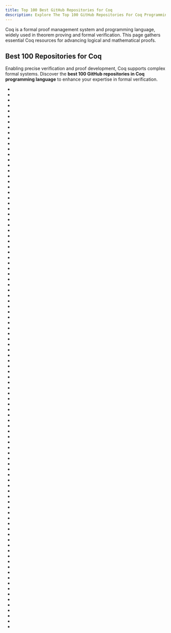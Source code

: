 ```yaml
---
title: Top 100 Best GitHub Repositories for Coq
description: Explore The Top 100 GitHub Repositories For Coq Programming Languages Listed Ranked By Most Stargazers And Forks By GitHub Community.
---
```


Coq is a formal proof management system and programming language, widely used in theorem proving and formal verification. This page gathers essential Coq resources for advancing logical and mathematical proofs.

## Best 100 Repositories for Coq

Enabling precise verification and proof development, Coq supports complex formal systems. Discover the **best 100 GitHub repositories in Coq programming language** to enhance your expertise in formal verification.

- <Badge owner="AbsInt" repoName="CompCert" stars="https://img.shields.io/github/stars/AbsInt/CompCert?style=flat&logoSize=auto" forks="https://img.shields.io/github/forks/AbsInt/CompCert?style=flat&logoSize=auto"/>
- <Badge owner="gustavo-depaula" repoName="stalin-sort" stars="https://img.shields.io/github/stars/gustavo-depaula/stalin-sort?style=flat&logoSize=auto" forks="https://img.shields.io/github/forks/gustavo-depaula/stalin-sort?style=flat&logoSize=auto"/>
- <Badge owner="HoTT" repoName="Coq-HoTT" stars="https://img.shields.io/github/stars/HoTT/Coq-HoTT?style=flat&logoSize=auto" forks="https://img.shields.io/github/forks/HoTT/Coq-HoTT?style=flat&logoSize=auto"/>
- <Badge owner="UniMath" repoName="UniMath" stars="https://img.shields.io/github/stars/UniMath/UniMath?style=flat&logoSize=auto" forks="https://img.shields.io/github/forks/UniMath/UniMath?style=flat&logoSize=auto"/>
- <Badge owner="magmide" repoName="magmide" stars="https://img.shields.io/github/stars/magmide/magmide?style=flat&logoSize=auto" forks="https://img.shields.io/github/forks/magmide/magmide?style=flat&logoSize=auto"/>
- <Badge owner="jwiegley" repoName="category-theory" stars="https://img.shields.io/github/stars/jwiegley/category-theory?style=flat&logoSize=auto" forks="https://img.shields.io/github/forks/jwiegley/category-theory?style=flat&logoSize=auto"/>
- <Badge owner="mit-plv" repoName="fiat-crypto" stars="https://img.shields.io/github/stars/mit-plv/fiat-crypto?style=flat&logoSize=auto" forks="https://img.shields.io/github/forks/mit-plv/fiat-crypto?style=flat&logoSize=auto"/>
- <Badge owner="achlipala" repoName="frap" stars="https://img.shields.io/github/stars/achlipala/frap?style=flat&logoSize=auto" forks="https://img.shields.io/github/forks/achlipala/frap?style=flat&logoSize=auto"/>
- <Badge owner="uwplse" repoName="verdi" stars="https://img.shields.io/github/stars/uwplse/verdi?style=flat&logoSize=auto" forks="https://img.shields.io/github/forks/uwplse/verdi?style=flat&logoSize=auto"/>
- <Badge owner="math-comp" repoName="math-comp" stars="https://img.shields.io/github/stars/math-comp/math-comp?style=flat&logoSize=auto" forks="https://img.shields.io/github/forks/math-comp/math-comp?style=flat&logoSize=auto"/>
- <Badge owner="coq-community" repoName="coq-tricks" stars="https://img.shields.io/github/stars/coq-community/coq-tricks?style=flat&logoSize=auto" forks="https://img.shields.io/github/forks/coq-community/coq-tricks?style=flat&logoSize=auto"/>
- <Badge owner="riscv" repoName="sail-riscv" stars="https://img.shields.io/github/stars/riscv/sail-riscv?style=flat&logoSize=auto" forks="https://img.shields.io/github/forks/riscv/sail-riscv?style=flat&logoSize=auto"/>
- <Badge owner="PrincetonUniversity" repoName="VST" stars="https://img.shields.io/github/stars/PrincetonUniversity/VST?style=flat&logoSize=auto" forks="https://img.shields.io/github/forks/PrincetonUniversity/VST?style=flat&logoSize=auto"/>
- <Badge owner="formal-land" repoName="coq-of-rust" stars="https://img.shields.io/github/stars/formal-land/coq-of-rust?style=flat&logoSize=auto" forks="https://img.shields.io/github/forks/formal-land/coq-of-rust?style=flat&logoSize=auto"/>
- <Badge owner="princeton-vl" repoName="CoqGym" stars="https://img.shields.io/github/stars/princeton-vl/CoqGym?style=flat&logoSize=auto" forks="https://img.shields.io/github/forks/princeton-vl/CoqGym?style=flat&logoSize=auto"/>
- <Badge owner="MetaCoq" repoName="metacoq" stars="https://img.shields.io/github/stars/MetaCoq/metacoq?style=flat&logoSize=auto" forks="https://img.shields.io/github/forks/MetaCoq/metacoq?style=flat&logoSize=auto"/>
- <Badge owner="mit-plv" repoName="bedrock2" stars="https://img.shields.io/github/stars/mit-plv/bedrock2?style=flat&logoSize=auto" forks="https://img.shields.io/github/forks/mit-plv/bedrock2?style=flat&logoSize=auto"/>
- <Badge owner="stepchowfun" repoName="proofs" stars="https://img.shields.io/github/stars/stepchowfun/proofs?style=flat&logoSize=auto" forks="https://img.shields.io/github/forks/stepchowfun/proofs?style=flat&logoSize=auto"/>
- <Badge owner="antalsz" repoName="hs-to-coq" stars="https://img.shields.io/github/stars/antalsz/hs-to-coq?style=flat&logoSize=auto" forks="https://img.shields.io/github/forks/antalsz/hs-to-coq?style=flat&logoSize=auto"/>
- <Badge owner="jasmin-lang" repoName="jasmin" stars="https://img.shields.io/github/stars/jasmin-lang/jasmin?style=flat&logoSize=auto" forks="https://img.shields.io/github/forks/jasmin-lang/jasmin?style=flat&logoSize=auto"/>
- <Badge owner="QuickChick" repoName="QuickChick" stars="https://img.shields.io/github/stars/QuickChick/QuickChick?style=flat&logoSize=auto" forks="https://img.shields.io/github/forks/QuickChick/QuickChick?style=flat&logoSize=auto"/>
- <Badge owner="hacspec" repoName="hacspec" stars="https://img.shields.io/github/stars/hacspec/hacspec?style=flat&logoSize=auto" forks="https://img.shields.io/github/forks/hacspec/hacspec?style=flat&logoSize=auto"/>
- <Badge owner="UniMath" repoName="Foundations" stars="https://img.shields.io/github/stars/UniMath/Foundations?style=flat&logoSize=auto" forks="https://img.shields.io/github/forks/UniMath/Foundations?style=flat&logoSize=auto"/>
- <Badge owner="mit-pdos" repoName="fscq" stars="https://img.shields.io/github/stars/mit-pdos/fscq?style=flat&logoSize=auto" forks="https://img.shields.io/github/forks/mit-pdos/fscq?style=flat&logoSize=auto"/>
- <Badge owner="mattam82" repoName="Coq-Equations" stars="https://img.shields.io/github/stars/mattam82/Coq-Equations?style=flat&logoSize=auto" forks="https://img.shields.io/github/forks/mattam82/Coq-Equations?style=flat&logoSize=auto"/>
- <Badge owner="lulinchen" repoName="cnn_open" stars="https://img.shields.io/github/stars/lulinchen/cnn_open?style=flat&logoSize=auto" forks="https://img.shields.io/github/forks/lulinchen/cnn_open?style=flat&logoSize=auto"/>
- <Badge owner="math-comp" repoName="analysis" stars="https://img.shields.io/github/stars/math-comp/analysis?style=flat&logoSize=auto" forks="https://img.shields.io/github/forks/math-comp/analysis?style=flat&logoSize=auto"/>
- <Badge owner="DeepSpec" repoName="InteractionTrees" stars="https://img.shields.io/github/stars/DeepSpec/InteractionTrees?style=flat&logoSize=auto" forks="https://img.shields.io/github/forks/DeepSpec/InteractionTrees?style=flat&logoSize=auto"/>
- <Badge owner="sifive" repoName="Kami" stars="https://img.shields.io/github/stars/sifive/Kami?style=flat&logoSize=auto" forks="https://img.shields.io/github/forks/sifive/Kami?style=flat&logoSize=auto"/>
- <Badge owner="jscert" repoName="jscert" stars="https://img.shields.io/github/stars/jscert/jscert?style=flat&logoSize=auto" forks="https://img.shields.io/github/forks/jscert/jscert?style=flat&logoSize=auto"/>
- <Badge owner="GeoCoq" repoName="GeoCoq" stars="https://img.shields.io/github/stars/GeoCoq/GeoCoq?style=flat&logoSize=auto" forks="https://img.shields.io/github/forks/GeoCoq/GeoCoq?style=flat&logoSize=auto"/>
- <Badge owner="uwplse" repoName="verdi-raft" stars="https://img.shields.io/github/stars/uwplse/verdi-raft?style=flat&logoSize=auto" forks="https://img.shields.io/github/forks/uwplse/verdi-raft?style=flat&logoSize=auto"/>
- <Badge owner="clarus" repoName="coq-chick-blog" stars="https://img.shields.io/github/stars/clarus/coq-chick-blog?style=flat&logoSize=auto" forks="https://img.shields.io/github/forks/clarus/coq-chick-blog?style=flat&logoSize=auto"/>
- <Badge owner="jwiegley" repoName="coq-haskell" stars="https://img.shields.io/github/stars/jwiegley/coq-haskell?style=flat&logoSize=auto" forks="https://img.shields.io/github/forks/jwiegley/coq-haskell?style=flat&logoSize=auto"/>
- <Badge owner="coq-community" repoName="fourcolor" stars="https://img.shields.io/github/stars/coq-community/fourcolor?style=flat&logoSize=auto" forks="https://img.shields.io/github/forks/coq-community/fourcolor?style=flat&logoSize=auto"/>
- <Badge owner="coq-community" repoName="math-classes" stars="https://img.shields.io/github/stars/coq-community/math-classes?style=flat&logoSize=auto" forks="https://img.shields.io/github/forks/coq-community/math-classes?style=flat&logoSize=auto"/>
- <Badge owner="ilyasergey" repoName="pnp" stars="https://img.shields.io/github/stars/ilyasergey/pnp?style=flat&logoSize=auto" forks="https://img.shields.io/github/forks/ilyasergey/pnp?style=flat&logoSize=auto"/>
- <Badge owner="accordproject" repoName="ergo" stars="https://img.shields.io/github/stars/accordproject/ergo?style=flat&logoSize=auto" forks="https://img.shields.io/github/forks/accordproject/ergo?style=flat&logoSize=auto"/>
- <Badge owner="mit-pdos" repoName="perennial" stars="https://img.shields.io/github/stars/mit-pdos/perennial?style=flat&logoSize=auto" forks="https://img.shields.io/github/forks/mit-pdos/perennial?style=flat&logoSize=auto"/>
- <Badge owner="ccz181078" repoName="Coq-BB5" stars="https://img.shields.io/github/stars/ccz181078/Coq-BB5?style=flat&logoSize=auto" forks="https://img.shields.io/github/forks/ccz181078/Coq-BB5?style=flat&logoSize=auto"/>
- <Badge owner="mit-plv" repoName="fiat" stars="https://img.shields.io/github/stars/mit-plv/fiat?style=flat&logoSize=auto" forks="https://img.shields.io/github/forks/mit-plv/fiat?style=flat&logoSize=auto"/>
- <Badge owner="discus-lang" repoName="iron" stars="https://img.shields.io/github/stars/discus-lang/iron?style=flat&logoSize=auto" forks="https://img.shields.io/github/forks/discus-lang/iron?style=flat&logoSize=auto"/>
- <Badge owner="mit-plv" repoName="kami" stars="https://img.shields.io/github/stars/mit-plv/kami?style=flat&logoSize=auto" forks="https://img.shields.io/github/forks/mit-plv/kami?style=flat&logoSize=auto"/>
- <Badge owner="Lysxia" repoName="advent-of-coq-2018" stars="https://img.shields.io/github/stars/Lysxia/advent-of-coq-2018?style=flat&logoSize=auto" forks="https://img.shields.io/github/forks/Lysxia/advent-of-coq-2018?style=flat&logoSize=auto"/>
- <Badge owner="LPCIC" repoName="coq-elpi" stars="https://img.shields.io/github/stars/LPCIC/coq-elpi?style=flat&logoSize=auto" forks="https://img.shields.io/github/forks/LPCIC/coq-elpi?style=flat&logoSize=auto"/>
- <Badge owner="mit-plv" repoName="koika" stars="https://img.shields.io/github/stars/mit-plv/koika?style=flat&logoSize=auto" forks="https://img.shields.io/github/forks/mit-plv/koika?style=flat&logoSize=auto"/>
- <Badge owner="CertiCoq" repoName="certicoq" stars="https://img.shields.io/github/stars/CertiCoq/certicoq?style=flat&logoSize=auto" forks="https://img.shields.io/github/forks/CertiCoq/certicoq?style=flat&logoSize=auto"/>
- <Badge owner="ejgallego" repoName="coq-serapi" stars="https://img.shields.io/github/stars/ejgallego/coq-serapi?style=flat&logoSize=auto" forks="https://img.shields.io/github/forks/ejgallego/coq-serapi?style=flat&logoSize=auto"/>
- <Badge owner="coq-community" repoName="coq-ext-lib" stars="https://img.shields.io/github/stars/coq-community/coq-ext-lib?style=flat&logoSize=auto" forks="https://img.shields.io/github/forks/coq-community/coq-ext-lib?style=flat&logoSize=auto"/>
- <Badge owner="project-oak" repoName="silveroak" stars="https://img.shields.io/github/stars/project-oak/silveroak?style=flat&logoSize=auto" forks="https://img.shields.io/github/forks/project-oak/silveroak?style=flat&logoSize=auto"/>
- <Badge owner="verse-lab" repoName="ceramist" stars="https://img.shields.io/github/stars/verse-lab/ceramist?style=flat&logoSize=auto" forks="https://img.shields.io/github/forks/verse-lab/ceramist?style=flat&logoSize=auto"/>
- <Badge owner="AU-COBRA" repoName="ConCert" stars="https://img.shields.io/github/stars/AU-COBRA/ConCert?style=flat&logoSize=auto" forks="https://img.shields.io/github/forks/AU-COBRA/ConCert?style=flat&logoSize=auto"/>
- <Badge owner="UniMath" repoName="TypeTheory" stars="https://img.shields.io/github/stars/UniMath/TypeTheory?style=flat&logoSize=auto" forks="https://img.shields.io/github/forks/UniMath/TypeTheory?style=flat&logoSize=auto"/>
- <Badge owner="verse-lab" repoName="toychain" stars="https://img.shields.io/github/stars/verse-lab/toychain?style=flat&logoSize=auto" forks="https://img.shields.io/github/forks/verse-lab/toychain?style=flat&logoSize=auto"/>
- <Badge owner="coq-community" repoName="coq-art" stars="https://img.shields.io/github/stars/coq-community/coq-art?style=flat&logoSize=auto" forks="https://img.shields.io/github/forks/coq-community/coq-art?style=flat&logoSize=auto"/>
- <Badge owner="mit-plv" repoName="riscv-coq" stars="https://img.shields.io/github/stars/mit-plv/riscv-coq?style=flat&logoSize=auto" forks="https://img.shields.io/github/forks/mit-plv/riscv-coq?style=flat&logoSize=auto"/>
- <Badge owner="PrimeMHD" repoName="FPGA_ThreeLevelStorage" stars="https://img.shields.io/github/stars/PrimeMHD/FPGA_ThreeLevelStorage?style=flat&logoSize=auto" forks="https://img.shields.io/github/forks/PrimeMHD/FPGA_ThreeLevelStorage?style=flat&logoSize=auto"/>
- <Badge owner="uds-psl" repoName="coq-library-undecidability" stars="https://img.shields.io/github/stars/uds-psl/coq-library-undecidability?style=flat&logoSize=auto" forks="https://img.shields.io/github/forks/uds-psl/coq-library-undecidability?style=flat&logoSize=auto"/>
- <Badge owner="coq-community" repoName="corn" stars="https://img.shields.io/github/stars/coq-community/corn?style=flat&logoSize=auto" forks="https://img.shields.io/github/forks/coq-community/corn?style=flat&logoSize=auto"/>
- <Badge owner="Ptival" repoName="PeaCoq" stars="https://img.shields.io/github/stars/Ptival/PeaCoq?style=flat&logoSize=auto" forks="https://img.shields.io/github/forks/Ptival/PeaCoq?style=flat&logoSize=auto"/>
- <Badge owner="jonleivent" repoName="mindless-coding" stars="https://img.shields.io/github/stars/jonleivent/mindless-coding?style=flat&logoSize=auto" forks="https://img.shields.io/github/forks/jonleivent/mindless-coding?style=flat&logoSize=auto"/>
- <Badge owner="jwiegley" repoName="coq-pipes" stars="https://img.shields.io/github/stars/jwiegley/coq-pipes?style=flat&logoSize=auto" forks="https://img.shields.io/github/forks/jwiegley/coq-pipes?style=flat&logoSize=auto"/>
- <Badge owner="sec-bit" repoName="tokenlibs-with-proofs" stars="https://img.shields.io/github/stars/sec-bit/tokenlibs-with-proofs?style=flat&logoSize=auto" forks="https://img.shields.io/github/forks/sec-bit/tokenlibs-with-proofs?style=flat&logoSize=auto"/>
- <Badge owner="DistributedComponents" repoName="disel" stars="https://img.shields.io/github/stars/DistributedComponents/disel?style=flat&logoSize=auto" forks="https://img.shields.io/github/forks/DistributedComponents/disel?style=flat&logoSize=auto"/>
- <Badge owner="WasmCert" repoName="WasmCert-Coq" stars="https://img.shields.io/github/stars/WasmCert/WasmCert-Coq?style=flat&logoSize=auto" forks="https://img.shields.io/github/forks/WasmCert/WasmCert-Coq?style=flat&logoSize=auto"/>
- <Badge owner="amintimany" repoName="Categories" stars="https://img.shields.io/github/stars/amintimany/Categories?style=flat&logoSize=auto" forks="https://img.shields.io/github/forks/amintimany/Categories?style=flat&logoSize=auto"/>
- <Badge owner="clarus" repoName="falso" stars="https://img.shields.io/github/stars/clarus/falso?style=flat&logoSize=auto" forks="https://img.shields.io/github/forks/clarus/falso?style=flat&logoSize=auto"/>
- <Badge owner="inQWIRE" repoName="QWIRE" stars="https://img.shields.io/github/stars/inQWIRE/QWIRE?style=flat&logoSize=auto" forks="https://img.shields.io/github/forks/inQWIRE/QWIRE?style=flat&logoSize=auto"/>
- <Badge owner="TheoWinterhalter" repoName="formal-type-theory" stars="https://img.shields.io/github/stars/TheoWinterhalter/formal-type-theory?style=flat&logoSize=auto" forks="https://img.shields.io/github/forks/TheoWinterhalter/formal-type-theory?style=flat&logoSize=auto"/>
- <Badge owner="robbertkrebbers" repoName="ch2o" stars="https://img.shields.io/github/stars/robbertkrebbers/ch2o?style=flat&logoSize=auto" forks="https://img.shields.io/github/forks/robbertkrebbers/ch2o?style=flat&logoSize=auto"/>
- <Badge owner="ymherklotz" repoName="vericert" stars="https://img.shields.io/github/stars/ymherklotz/vericert?style=flat&logoSize=auto" forks="https://img.shields.io/github/forks/ymherklotz/vericert?style=flat&logoSize=auto"/>
- <Badge owner="TiarkRompf" repoName="collapsing-towers" stars="https://img.shields.io/github/stars/TiarkRompf/collapsing-towers?style=flat&logoSize=auto" forks="https://img.shields.io/github/forks/TiarkRompf/collapsing-towers?style=flat&logoSize=auto"/>
- <Badge owner="coq-community" repoName="coq-dpdgraph" stars="https://img.shields.io/github/stars/coq-community/coq-dpdgraph?style=flat&logoSize=auto" forks="https://img.shields.io/github/forks/coq-community/coq-dpdgraph?style=flat&logoSize=auto"/>
- <Badge owner="DeepSpec" repoName="dsss17" stars="https://img.shields.io/github/stars/DeepSpec/dsss17?style=flat&logoSize=auto" forks="https://img.shields.io/github/forks/DeepSpec/dsss17?style=flat&logoSize=auto"/>
- <Badge owner="coq-concurrency" repoName="pluto" stars="https://img.shields.io/github/stars/coq-concurrency/pluto?style=flat&logoSize=auto" forks="https://img.shields.io/github/forks/coq-concurrency/pluto?style=flat&logoSize=auto"/>
- <Badge owner="TiarkRompf" repoName="minidot" stars="https://img.shields.io/github/stars/TiarkRompf/minidot?style=flat&logoSize=auto" forks="https://img.shields.io/github/forks/TiarkRompf/minidot?style=flat&logoSize=auto"/>
- <Badge owner="uds-psl" repoName="MPCTT" stars="https://img.shields.io/github/stars/uds-psl/MPCTT?style=flat&logoSize=auto" forks="https://img.shields.io/github/forks/uds-psl/MPCTT?style=flat&logoSize=auto"/>
- <Badge owner="inQWIRE" repoName="SQIR" stars="https://img.shields.io/github/stars/inQWIRE/SQIR?style=flat&logoSize=auto" forks="https://img.shields.io/github/forks/inQWIRE/SQIR?style=flat&logoSize=auto"/>
- <Badge owner="pi8027" repoName="lambda-calculus" stars="https://img.shields.io/github/stars/pi8027/lambda-calculus?style=flat&logoSize=auto" forks="https://img.shields.io/github/forks/pi8027/lambda-calculus?style=flat&logoSize=auto"/>
- <Badge owner="plclub" repoName="hs-to-coq" stars="https://img.shields.io/github/stars/plclub/hs-to-coq?style=flat&logoSize=auto" forks="https://img.shields.io/github/forks/plclub/hs-to-coq?style=flat&logoSize=auto"/>
- <Badge owner="UniMath" repoName="Schools" stars="https://img.shields.io/github/stars/UniMath/Schools?style=flat&logoSize=auto" forks="https://img.shields.io/github/forks/UniMath/Schools?style=flat&logoSize=auto"/>
- <Badge owner="gtjennings1" repoName="UPDuino_v2_0" stars="https://img.shields.io/github/stars/gtjennings1/UPDuino_v2_0?style=flat&logoSize=auto" forks="https://img.shields.io/github/forks/gtjennings1/UPDuino_v2_0?style=flat&logoSize=auto"/>
- <Badge owner="plclub" repoName="metalib" stars="https://img.shields.io/github/stars/plclub/metalib?style=flat&logoSize=auto" forks="https://img.shields.io/github/forks/plclub/metalib?style=flat&logoSize=auto"/>
- <Badge owner="sfja" repoName="sfja" stars="https://img.shields.io/github/stars/sfja/sfja?style=flat&logoSize=auto" forks="https://img.shields.io/github/forks/sfja/sfja?style=flat&logoSize=auto"/>
- <Badge owner="ml4tp" repoName="gamepad" stars="https://img.shields.io/github/stars/ml4tp/gamepad?style=flat&logoSize=auto" forks="https://img.shields.io/github/forks/ml4tp/gamepad?style=flat&logoSize=auto"/>
- <Badge owner="bedrocksystems" repoName="BRiCk" stars="https://img.shields.io/github/stars/bedrocksystems/BRiCk?style=flat&logoSize=auto" forks="https://img.shields.io/github/forks/bedrocksystems/BRiCk?style=flat&logoSize=auto"/>
- <Badge owner="imdea-software" repoName="htt" stars="https://img.shields.io/github/stars/imdea-software/htt?style=flat&logoSize=auto" forks="https://img.shields.io/github/forks/imdea-software/htt?style=flat&logoSize=auto"/>
- <Badge owner="affeldt-aist" repoName="monae" stars="https://img.shields.io/github/stars/affeldt-aist/monae?style=flat&logoSize=auto" forks="https://img.shields.io/github/forks/affeldt-aist/monae?style=flat&logoSize=auto"/>
- <Badge owner="coq-community" repoName="hydra-battles" stars="https://img.shields.io/github/stars/coq-community/hydra-battles?style=flat&logoSize=auto" forks="https://img.shields.io/github/forks/coq-community/hydra-battles?style=flat&logoSize=auto"/>
- <Badge owner="coq-community" repoName="coqeal" stars="https://img.shields.io/github/stars/coq-community/coqeal?style=flat&logoSize=auto" forks="https://img.shields.io/github/forks/coq-community/coqeal?style=flat&logoSize=auto"/>
- <Badge owner="IBM" repoName="FormalML" stars="https://img.shields.io/github/stars/IBM/FormalML?style=flat&logoSize=auto" forks="https://img.shields.io/github/forks/IBM/FormalML?style=flat&logoSize=auto"/>
- <Badge owner="coq-contribs" repoName="coq-in-coq" stars="https://img.shields.io/github/stars/coq-contribs/coq-in-coq?style=flat&logoSize=auto" forks="https://img.shields.io/github/forks/coq-contribs/coq-in-coq?style=flat&logoSize=auto"/>
- <Badge owner="sweirich" repoName="corespec" stars="https://img.shields.io/github/stars/sweirich/corespec?style=flat&logoSize=auto" forks="https://img.shields.io/github/forks/sweirich/corespec?style=flat&logoSize=auto"/>
- <Badge owner="coq-io" repoName="io" stars="https://img.shields.io/github/stars/coq-io/io?style=flat&logoSize=auto" forks="https://img.shields.io/github/forks/coq-io/io?style=flat&logoSize=auto"/>
- <Badge owner="affeldt-aist" repoName="infotheo" stars="https://img.shields.io/github/stars/affeldt-aist/infotheo?style=flat&logoSize=auto" forks="https://img.shields.io/github/forks/affeldt-aist/infotheo?style=flat&logoSize=auto"/>
- <Badge owner="xavierleroy" repoName="cdf-mech-sem" stars="https://img.shields.io/github/stars/xavierleroy/cdf-mech-sem?style=flat&logoSize=auto" forks="https://img.shields.io/github/forks/xavierleroy/cdf-mech-sem?style=flat&logoSize=auto"/>
- <Badge owner="TiarkRompf" repoName="scala-escape" stars="https://img.shields.io/github/stars/TiarkRompf/scala-escape?style=flat&logoSize=auto" forks="https://img.shields.io/github/forks/TiarkRompf/scala-escape?style=flat&logoSize=auto"/>
- <Badge owner="samuelgruetter" repoName="dot-calculus" stars="https://img.shields.io/github/stars/samuelgruetter/dot-calculus?style=flat&logoSize=auto" forks="https://img.shields.io/github/forks/samuelgruetter/dot-calculus?style=flat&logoSize=auto"/>
- <Badge owner="codyroux" repoName="name-the-biggest-number" stars="https://img.shields.io/github/stars/codyroux/name-the-biggest-number?style=flat&logoSize=auto" forks="https://img.shields.io/github/forks/codyroux/name-the-biggest-number?style=flat&logoSize=auto"/>
- <Badge owner="choukh" repoName="Set-Theory" stars="https://img.shields.io/github/stars/choukh/Set-Theory?style=flat&logoSize=auto" forks="https://img.shields.io/github/forks/choukh/Set-Theory?style=flat&logoSize=auto"/>
